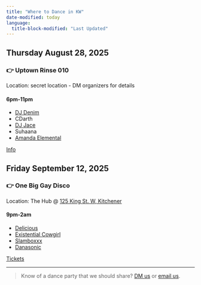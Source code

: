 ```yaml
---
title: "Where to Dance in KW"
date-modified: today
language:
  title-block-modified: "Last Updated"
---
```

## Thursday August 28, 2025

### 👉 Uptown Rinse 010

Location: secret location - DM organizers for details

#### 6pm-11pm

* [DJ Denim](https://www.instagram.com/cammatthewmusicandart/)
* CDarth
* [DJ Jace](https://www.instagram.com/dj_jace_jrfit/)
* Suhaana
* [Amanda Elemental](https://www.instagram.com/amanda.elemental/)

[Info](https://www.instagram.com/p/DNWf_hjgE-r/)


## Friday September 12, 2025

### 👉 One Big Gay Disco

Location: The Hub @ [125 King St. W, Kitchener](https://maps.app.goo.gl/Ak4bVgJ6FKT3zQtF6)

#### 9pm-2am

* [Delicious](https://www.instagram.com/deliciousdj_/)
* [Existential Cowgirl](https://www.instagram.com/existentialcowgirl/)
* [Slamboxxx](https://www.instagram.com/i.am.slamoiselle/)
* [Danasonic](https://www.instagram.com/danasonic_/)

[Tickets](https://www.eventbrite.ca/e/wonderland-tickets-1612866630509)


---

> Know of a dance party that we should share? [DM us](https://www.instagram.com/fearisthevibekiller/) or [email us](mailto:getdown@fearisthevibekiller.com).

